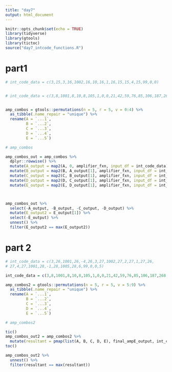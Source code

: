 ```yaml
---
title: "day7"
output: html_document
---
```


```r
knitr::opts_chunk$set(echo = TRUE)
library(tidyverse)
library(gtools)
library(tictoc)
source("day7_intcode_functions.R")
```


# part1

```r
# int_code_data = c(3,15,3,16,1002,16,10,16,1,16,15,15,4,15,99,0,0)


# int_code_data = c(3,8,1001,8,10,8,105,1,0,0,21,42,59,76,85,106,187,268,349,430,99999,3,9,102,3,9,9,1001,9,2,9,1002,9,3,9,1001,9,3,9,4,9,99,3,9,102,3,9,9,101,3,9,9,1002,9,2,9,4,9,99,3,9,102,3,9,9,1001,9,4,9,1002,9,5,9,4,9,99,3,9,102,2,9,9,4,9,99,3,9,101,3,9,9,1002,9,2,9,1001,9,4,9,1002,9,2,9,4,9,99,3,9,102,2,9,9,4,9,3,9,102,2,9,9,4,9,3,9,1001,9,2,9,4,9,3,9,1001,9,2,9,4,9,3,9,101,2,9,9,4,9,3,9,1002,9,2,9,4,9,3,9,101,1,9,9,4,9,3,9,101,1,9,9,4,9,3,9,102,2,9,9,4,9,3,9,101,2,9,9,4,9,99,3,9,1002,9,2,9,4,9,3,9,101,1,9,9,4,9,3,9,1001,9,2,9,4,9,3,9,1001,9,2,9,4,9,3,9,101,1,9,9,4,9,3,9,1002,9,2,9,4,9,3,9,101,1,9,9,4,9,3,9,101,2,9,9,4,9,3,9,102,2,9,9,4,9,3,9,101,2,9,9,4,9,99,3,9,1001,9,2,9,4,9,3,9,101,1,9,9,4,9,3,9,102,2,9,9,4,9,3,9,101,2,9,9,4,9,3,9,102,2,9,9,4,9,3,9,101,2,9,9,4,9,3,9,101,2,9,9,4,9,3,9,1002,9,2,9,4,9,3,9,1001,9,1,9,4,9,3,9,102,2,9,9,4,9,99,3,9,1002,9,2,9,4,9,3,9,1002,9,2,9,4,9,3,9,1001,9,2,9,4,9,3,9,101,1,9,9,4,9,3,9,102,2,9,9,4,9,3,9,102,2,9,9,4,9,3,9,102,2,9,9,4,9,3,9,101,1,9,9,4,9,3,9,102,2,9,9,4,9,3,9,102,2,9,9,4,9,99,3,9,1002,9,2,9,4,9,3,9,102,2,9,9,4,9,3,9,102,2,9,9,4,9,3,9,1001,9,1,9,4,9,3,9,101,1,9,9,4,9,3,9,1002,9,2,9,4,9,3,9,1001,9,2,9,4,9,3,9,1001,9,2,9,4,9,3,9,102,2,9,9,4,9,3,9,1002,9,2,9,4,9,99)



```


```r

amp_combos = gtools::permutations(n = 5, r = 5, v = 0:4) %>% 
  as_tibble(.name_repair = "unique") %>% 
  rename(A = `...1`,
         B = `...2`,
         C = `...3`,
         D = `...4`,
         E = `...5`)

# amp_combos

```



```r
amp_combos_out = amp_combos %>% 
  dplyr::rowwise() %>% 
  mutate(A_output = map2(A, 0, amplifier_fxn, input_df = int_code_data)) %>% 
  mutate(B_output = map2(B, A_output[1], amplifier_fxn, input_df = int_code_data)) %>% 
  mutate(C_output = map2(C, B_output[1], amplifier_fxn, input_df = int_code_data)) %>% 
  mutate(D_output = map2(D, C_output[1], amplifier_fxn, input_df = int_code_data)) %>% 
  mutate(E_output = map2(E, D_output[1], amplifier_fxn, input_df = int_code_data))




```




```r
amp_combos_out %>% 
  select(-A_output, -B_output, -C_output, -D_output) %>% 
  mutate(E_output2 = E_output[1]) %>% 
  select(-E_output) %>% 
  unnest() %>% 
  filter(E_output2 == max(E_output2))
```





# part 2

```r
# int_code_data = c(3,26,1001,26,-4,26,3,27,1002,27,2,27,1,27,26,
# 27,4,27,1001,28,-1,28,1005,28,6,99,0,0,5)

int_code_data = c(3,8,1001,8,10,8,105,1,0,0,21,42,59,76,85,106,187,268,349,430,99999,3,9,102,3,9,9,1001,9,2,9,1002,9,3,9,1001,9,3,9,4,9,99,3,9,102,3,9,9,101,3,9,9,1002,9,2,9,4,9,99,3,9,102,3,9,9,1001,9,4,9,1002,9,5,9,4,9,99,3,9,102,2,9,9,4,9,99,3,9,101,3,9,9,1002,9,2,9,1001,9,4,9,1002,9,2,9,4,9,99,3,9,102,2,9,9,4,9,3,9,102,2,9,9,4,9,3,9,1001,9,2,9,4,9,3,9,1001,9,2,9,4,9,3,9,101,2,9,9,4,9,3,9,1002,9,2,9,4,9,3,9,101,1,9,9,4,9,3,9,101,1,9,9,4,9,3,9,102,2,9,9,4,9,3,9,101,2,9,9,4,9,99,3,9,1002,9,2,9,4,9,3,9,101,1,9,9,4,9,3,9,1001,9,2,9,4,9,3,9,1001,9,2,9,4,9,3,9,101,1,9,9,4,9,3,9,1002,9,2,9,4,9,3,9,101,1,9,9,4,9,3,9,101,2,9,9,4,9,3,9,102,2,9,9,4,9,3,9,101,2,9,9,4,9,99,3,9,1001,9,2,9,4,9,3,9,101,1,9,9,4,9,3,9,102,2,9,9,4,9,3,9,101,2,9,9,4,9,3,9,102,2,9,9,4,9,3,9,101,2,9,9,4,9,3,9,101,2,9,9,4,9,3,9,1002,9,2,9,4,9,3,9,1001,9,1,9,4,9,3,9,102,2,9,9,4,9,99,3,9,1002,9,2,9,4,9,3,9,1002,9,2,9,4,9,3,9,1001,9,2,9,4,9,3,9,101,1,9,9,4,9,3,9,102,2,9,9,4,9,3,9,102,2,9,9,4,9,3,9,102,2,9,9,4,9,3,9,101,1,9,9,4,9,3,9,102,2,9,9,4,9,3,9,102,2,9,9,4,9,99,3,9,1002,9,2,9,4,9,3,9,102,2,9,9,4,9,3,9,102,2,9,9,4,9,3,9,1001,9,1,9,4,9,3,9,101,1,9,9,4,9,3,9,1002,9,2,9,4,9,3,9,1001,9,2,9,4,9,3,9,1001,9,2,9,4,9,3,9,102,2,9,9,4,9,3,9,1002,9,2,9,4,9,99)


```


```r

amp_combos2 = gtools::permutations(n = 5, r = 5, v = 5:9) %>% 
  as_tibble(.name_repair = "unique") %>% 
  rename(A = `...1`,
         B = `...2`,
         C = `...3`,
         D = `...4`,
         E = `...5`)

# amp_combos2


```


```r
tic()
amp_combos_out2 = amp_combos2 %>% 
  mutate(resultant = pmap(list(A, B, C, D, E), final_ampE_output, int_code_data))
toc()
```



```r

amp_combos_out2 %>% 
  unnest() %>% 
  filter(resultant == max(resultant))
```




